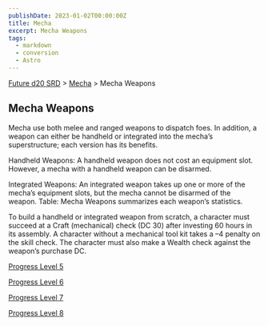 ```yaml
---
publishDate: 2023-01-02T00:00:00Z
title: Mecha
excerpt: Mecha Weapons
tags:
  - markdown
  - conversion
  - Astro
---
```






[Future d20 SRD](/#futureD20) > [Mecha](future-d20-srd-mecha-index) > Mecha Weapons




## Mecha Weapons


Mecha use both melee and ranged weapons to dispatch foes. In addition, a weapon can either be handheld or integrated into the mecha’s superstructure; each version has its benefits.


Handheld Weapons: A handheld weapon does not cost an equipment slot. However, a mecha with a handheld weapon can be disarmed.


Integrated Weapons: An integrated weapon takes up one or more of the mecha’s equipment slots, but the mecha cannot be disarmed of the weapon. Table: Mecha Weapons summarizes each weapon’s statistics.


To build a handheld or integrated weapon from scratch, a character must succeed at a Craft (mechanical) check (DC 30) after investing 60 hours in its assembly. A character without a mechanical tool kit takes a –4 penalty on the skill check. The character must also make a Wealth check against the weapon’s purchase DC.


[Progress Level 5](future-d20-srd-mecha-mecha-weapons-mecha-weapons-progress-level-5)


[Progress   Level 6](future-d20-srd-mecha-mecha-weapons-mecha-weapons-progress-level-6)


[Progress   Level 7](future-d20-srd-mecha-mecha-weapons-mecha-weapons-progress-level-7)


[Progress   Level 8](future-d20-srd-mecha-mecha-weapons-mecha-weapons-progress-level-8)



